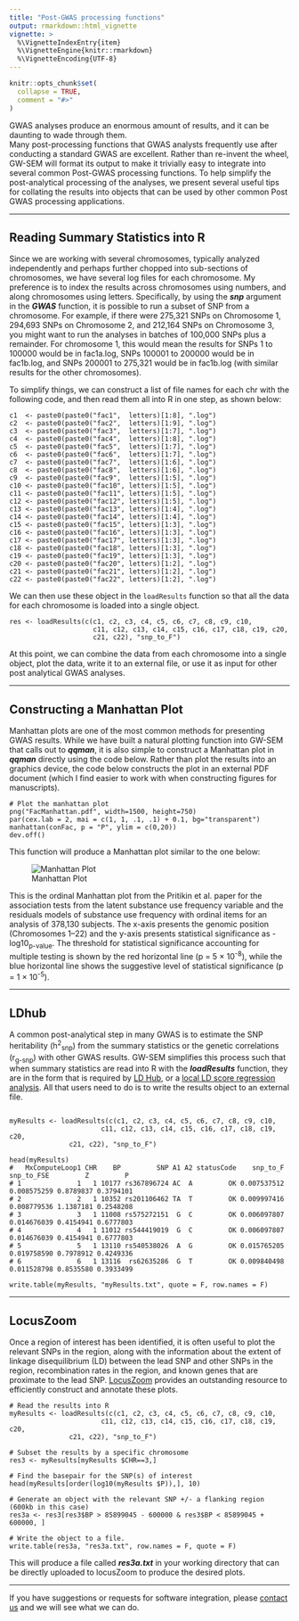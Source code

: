 ```yaml
---
title: "Post-GWAS processing functions"
output: rmarkdown::html_vignette
vignette: >
  %\VignetteIndexEntry{item}
  %\VignetteEngine{knitr::rmarkdown}
  %\VignetteEncoding{UTF-8}
---
```


```r
knitr::opts_chunk$set(
  collapse = TRUE,
  comment = "#>"
)
```

GWAS analyses produce an enormous amount of results, and it can be daunting to wade through them.  
Many post-processing functions that GWAS analysts frequently use after conducting a standard GWAS are excellent.  Rather than re-invent the wheel, GW-SEM will format its output to make it trivially easy to integrate into several common Post-GWAS processing functions. To help simplify the post-analytical processing of the analyses, we present several useful tips for collating the results into objects that can be used by other common Post GWAS processing applications.

*** 
## Reading Summary Statistics into R

Since we are working with several chromosomes, typically analyzed independently and perhaps further chopped into sub-sections of chromosomes, we have several log files for each chromosome. My preference is to index the results across chromosomes using numbers, and along chromosomes using letters. Specifically, by using the _**snp**_ argument in the _**GWAS**_ function, it is possible to run a subset of SNP from a chromosome.  For example, if there were 275,321 SNPs on Chromosome 1,  294,693 SNPs on Chromosome 2, and 212,164 SNPs on Chromosome 3, you might want to run the analyses in batches of 100,000 SNPs plus a remainder. For chromosome 1, this would mean the results for SNPs 1 to 100000 would be in fac1a.log, SNPs 100001 to 200000 would be in fac1b.log, and SNPs 200001 to 275,321 would be in fac1b.log (with similar results for the other chromosomes).

To simplify things, we can construct a list of file names for each chr with the following code, and then read them all into R in one step, as shown below:

```
c1  <- paste0(paste0("fac1",  letters)[1:8], ".log")
c2  <- paste0(paste0("fac2",  letters)[1:9], ".log")
c3  <- paste0(paste0("fac3",  letters)[1:7], ".log")
c4  <- paste0(paste0("fac4",  letters)[1:8], ".log")
c5  <- paste0(paste0("fac5",  letters)[1:7], ".log")
c6  <- paste0(paste0("fac6",  letters)[1:7], ".log")
c7  <- paste0(paste0("fac7",  letters)[1:6], ".log")
c8  <- paste0(paste0("fac8",  letters)[1:6], ".log")
c9  <- paste0(paste0("fac9",  letters)[1:5], ".log")
c10 <- paste0(paste0("fac10", letters)[1:5], ".log") 
c11 <- paste0(paste0("fac11", letters)[1:5], ".log")
c12 <- paste0(paste0("fac12", letters)[1:5], ".log")
c13 <- paste0(paste0("fac13", letters)[1:4], ".log")
c14 <- paste0(paste0("fac14", letters)[1:4], ".log")
c15 <- paste0(paste0("fac15", letters)[1:3], ".log")
c16 <- paste0(paste0("fac16", letters)[1:3], ".log")
c17 <- paste0(paste0("fac17", letters)[1:3], ".log")
c18 <- paste0(paste0("fac18", letters)[1:3], ".log")
c19 <- paste0(paste0("fac19", letters)[1:3], ".log")
c20 <- paste0(paste0("fac20", letters)[1:2], ".log")
c21 <- paste0(paste0("fac21", letters)[1:2], ".log")
c22 <- paste0(paste0("fac22", letters)[1:2], ".log")
```

We can then use these object in the `loadResults` function so that all the data for each chromosome is loaded into a single object.

```
res <- loadResults(c(c1, c2, c3, c4, c5, c6, c7, c8, c9, c10,
	                 c11, c12, c13, c14, c15, c16, c17, c18, c19, c20,
					 c21, c22), "snp_to_F")
```

At this point, we can combine the data from each chromosome into a single object, plot the data, write it to an external file, or use it as input for other post analytical GWAS analyses.

*** 
## Constructing a Manhattan Plot

Manhattan plots are one of the most common methods for presenting GWAS results.  While we have built a natural plotting function into GW-SEM that calls out to _**qqman**_, it is also simple to construct a Manhattan plot in _**qqman**_ directly using the code below. Rather than plot the results into an graphics device, the code below constructs the plot in an external PDF document (which I find easier to work with when constructing figures for manuscripts).

```
# Plot the manhattan plot
png("FacManhattan.pdf", width=1500, height=750)
par(cex.lab = 2, mai = c(1, 1, .1, .1) + 0.1, bg="transparent")
manhattan(conFac, p = "P", ylim = c(0,20))
dev.off()
```

This function will produce a Manhattan plot similar to the one below:

![Manhattan Plot](https://jpritikin.github.io/gwsem/exampleFigs/addFacOrdManhattan.png)

This is the ordinal Manhattan plot from the Pritikin et al. paper for the association tests from the latent substance use frequency variable and the residuals models of substance use frequency with ordinal items for an analysis of 378,130 subjects. The x-axis presents the genomic position (Chromosomes 1–22) and the y-axis presents statistical significance as -log10<sub>p-value</sub>. The threshold for statistical significance accounting for multiple testing is shown by the red horizontal line (p = 5 × 10<sup>-8</sup>), while the blue horizontal line shows the suggestive level of statistical significance (p = 1 × 10<sup>-5</sup>).

*** 
## LDhub

A common post-analytical step in many GWAS is to estimate the SNP heritability (h<sup>2</sup><sub>snp</sub>) from the summary statistics or the genetic correlations (r<sub>g-snp</sub>) with other GWAS results.  GW-SEM simplifies this process such that when summary statistics are read into R with the _**loadResults**_ function, they are in the form that is required by [LD Hub](http://ldsc.broadinstitute.org), or a [local LD score regression analysis](https://github.com/bulik/ldsc).  All that users need to do is to write the results object to an external file.

```

myResults <- loadResults(c(c1, c2, c3, c4, c5, c6, c7, c8, c9, c10,
	                   c11, c12, c13, c14, c15, c16, c17, c18, c19, c20,
			   c21, c22), "snp_to_F")

head(myResults)
#   MxComputeLoop1 CHR    BP         SNP A1 A2 statusCode    snp_to_F  snp_to_FSE         Z         P
# 1              1   1 10177 rs367896724 AC  A         OK 0.007537512 0.008575259 0.8789837 0.3794101
# 2              2   1 10352 rs201106462 TA  T         OK 0.009997416 0.008779536 1.1387181 0.2548208
# 3              3   1 11008 rs575272151  G  C         OK 0.006097807 0.014676039 0.4154941 0.6777803
# 4              4   1 11012 rs544419019  G  C         OK 0.006097807 0.014676039 0.4154941 0.6777803
# 5              5   1 13110 rs540538026  A  G         OK 0.015765205 0.019758590 0.7978912 0.4249336
# 6              6   1 13116  rs62635286  G  T         OK 0.009840498 0.011528798 0.8535580 0.3933499
			 
write.table(myResults, "myResults.txt", quote = F, row.names = F)					 
```



***
## LocusZoom 

Once a region of interest has been identified, it is often useful to plot the relevant SNPs in the region, along with the information about the extent of linkage disequilibrium (LD) between the lead SNP and other SNPs in the region, recombination rates in the region, and known genes that are proximate to the lead SNP. [LocusZoom](http://locuszoom.org) provides an outstanding resource to efficiently construct and annotate these plots.


```
# Read the results into R
myResults <- loadResults(c(c1, c2, c3, c4, c5, c6, c7, c8, c9, c10,
	                   c11, c12, c13, c14, c15, c16, c17, c18, c19, c20,
			   c21, c22), "snp_to_F")

# Subset the results by a specific chromosome
res3 <- myResults[myResults $CHR==3,]

# Find the basepair for the SNP(s) of interest
head(myResults[order(log10(myResults $P)),], 10)

# Generate an object with the relevant SNP +/- a flanking region (600kb in this case)
res3a <- res3[res3$BP > 85899045 - 600000 & res3$BP < 85899045 + 600000, ]  

# Write the object to a file.
write.table(res3a, "res3a.txt", row.names = F, quote = F)

```

This will produce a file called _**res3a.txt**_ in your working directory that can be directly uploaded to locusZoom to produce the desired plots.

*** 

If you have suggestions or requests for software integration, please [contact us](https://github.com/jpritikin/gwsem/issues) and we will see what we can do.
